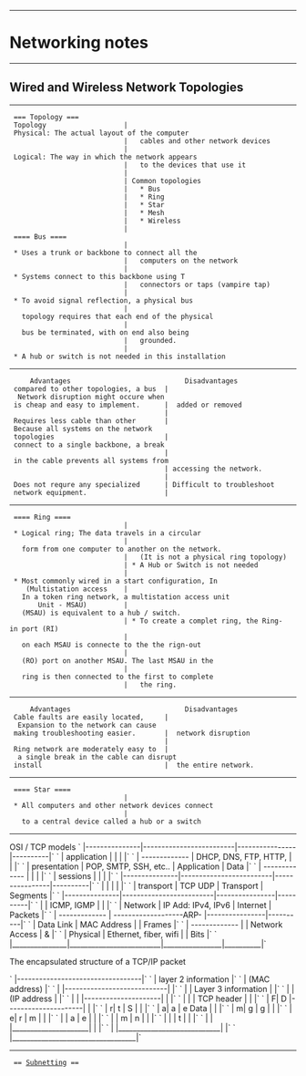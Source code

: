 --------------------------------------------------------------------------------
= Networking notes =
--------------------------------------------------------------------------------
== Wired and Wireless Network Topologies ==
--------------------------------------------------------------------------------
  === Topology ===
  Topology                   | Physical: The actual layout of the computer 
                             |   cables and other network devices
                             | Logical: The way in which the network appears 
                             |   to the devices that use it
                             |
                             | Common topologies 
                             |   * Bus
                             |   * Ring
                             |   * Star
                             |   * Mesh
                             |   * Wireless
                             |
  ==== Bus ====
                             | * Uses a trunk or backbone to connect all the 
                             |   computers on the network
                             | * Systems connect to this backbone using T 
                             |   connectors or taps (vampire tap)
                             | * To avoid signal reflection, a physical bus 
                             |   topology requires that each end of the physical
                             |   bus be terminated, with on end also being 
                             |   grounded.
                             | * A hub or switch is not needed in this installation
--------------------------------------------------------------------------------
      Advantages                            Disadvantages
  compared to other topologies, a bus  |  Network disruption might occure when
  is cheap and easy to implement.      |  added or removed
                                       |
  Requires less cable than other       | Because all systems on the network 
  topologies                           | connect to a single backbone, a break 
                                       | in the cable prevents all systems from
                                       | accessing the network.
                                       |
  Does not requre any specialized      | Difficult to troubleshoot
  network equipment.                   |
--------------------------------------------------------------------------------
  ==== Ring ====
                             | * Logical ring; The data travels in a circular 
                             |   form from one computer to another on the network.
                             |   (It is not a physical ring topology)
                             | * A Hub or Switch is not needed
                             | * Most commonly wired in a start configuration, In
     (Multistation access    |   In a token ring network, a multistation access unit
        Unit - MSAU)         |   (MSAU) is equivalent to a hub / switch.
                             | * To create a complet ring, the Ring-in port (RI)
                             |   on each MSAU is connecte to the the rign-out 
                             |   (RO) port on another MSAU. The last MSAU in the
                             |   ring is then connected to the first to complete
                             |   the ring.
--------------------------------------------------------------------------------
      Advantages                            Disadvantages
  Cable faults are easily located,     |  Expansion to the network can cause
  making troubleshooting easier.       |  network disruption
                                       |
  Ring network are moderately easy to  |  a single break in the cable can disrupt
  install                              |  the entire network.
--------------------------------------------------------------------------------
  ==== Star ====
                             | * All computers and other network devices connect
                             |   to a central device called a hub or a switch
--------------------------------------------------------------------------------
OSI / TCP models
`  |---------------|-------------------------|----------------|----------|`
`  | application   |                         |                |          |`
`  | ------------- | DHCP, DNS, FTP, HTTP,   |                |          |`
`  | presentation  | POP, SMTP, SSH, etc..   | Application    |   Data   |`
`  | ------------- |                         |                |          |`
`  | sessions      |                         |                |          |`
`  |---------------|-------------------------|----------------|----------|`
`  |               |                         |                |          |`
`  | transport     | TCP               UDP   | Transport      | Segments |`
`  |---------------|-------------------------|----------------|----------|`
`  |               | ICMP, IGMP              |                |          |`
`  | Network       | IP Add: IPv4, IPv6      | Internet       | Packets  |`
`  | ------------- | -------------------ARP- |----------------|----------|`
`  | Data Link     | MAC Address             |                |  Frames  |`
`  | ------------- |                         | Network Access |    &     |`
`  | Physical      | Ethernet, fiber, wifi   |                |   Bits   |`
`  |_______________|_________________________|________________|__________|`

The encapsulated structure of a TCP/IP packet

`      |----------------------------------|`
`      |      layer 2 information         |`
`      |      (MAC address)               |`
`      |  |----------------------------|  |`
`      |  |     Layer 3 information    |  |`
`      |  |     (IP address            |  |`
`      |  |   |---------------------|  |  |`
`      |  |   |    TCP header       |  |  |`
`      | F| D |---------------------|  |  |`
`      | r| t | S                   |  |  |`
`      | a| a | e      Data         |  |  |`
`      | m| g | g                   |  |  |`
`      | e| r | m                   |  |  |`
`      |  | a | e                   |  |  |`
`      |  | m | n                   |  |  |`
`      |  |   | t                   |  |  |`
`      |  |   |_____________________|  |  |`
`      |  |____________________________|  |`
`      |__________________________________|`
--------------------------------------------------------------------------------
  == [[Subnetting]] ==
  
